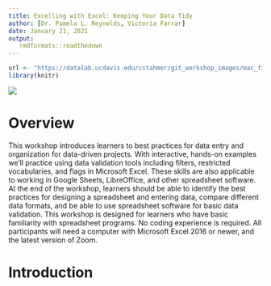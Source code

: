 ```yaml
---
title: Excelling with Excel: Keeping Your Data Tidy
author: [Dr. Pamela L. Reynolds, Victoria Farrar]
date: January 21, 2021
output:
   rmdformats::readthedown
---
```


```r
url <- "https://datalab.ucdavis.edu/cstahmer/git_workshop_images/mac_finder_1.png"
library(knitr)
```

![](`r url15`)

# Overview

This workshop introduces learners to best practices for data entry and organization for data-driven projects. With interactive, hands-on examples we’ll practice using data validation tools including filters, restricted vocabularies, and flags in Microsoft Excel. These skills are also applicable to working in Google Sheets, LibreOffice, and other spreadsheet software. At the end of the workshop, learners should be able to identify the best practices for designing a spreadsheet and entering data, compare different data formats, and be able to use spreadsheet software for basic data validation. This workshop is designed for learners who have basic familiarity with spreadsheet programs. No coding experience is required.  All participants will need a computer with Microsoft Excel 2016 or newer, and the latest version of Zoom. 

# Introduction

##
